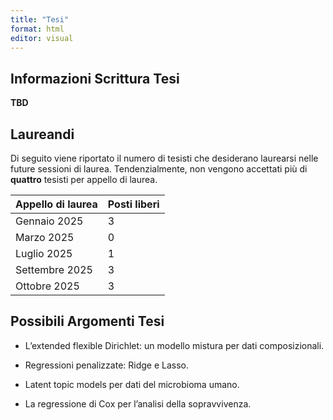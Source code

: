 ---
title: "Tesi"
format: html
editor: visual
---

## Informazioni Scrittura Tesi

[**TBD**]{.text-primary}

## Laureandi

Di seguito viene riportato il numero di tesisti che desiderano laurearsi nelle future sessioni di laurea. Tendenzialmente, non vengono accettati più di **quattro** tesisti per appello di laurea.

| Appello di laurea | Posti liberi      |
|-------------------|-------------------|
| Gennaio 2025      | 3                 |
| Marzo 2025        | 0                 |
| Luglio 2025       | 1                 |
| Settembre 2025    | 3                 |
| Ottobre 2025      | 3                 |

## Possibili Argomenti Tesi

-   L'extended flexible Dirichlet: un modello mistura per dati composizionali.

-   Regressioni penalizzate: Ridge e Lasso.

-   Latent topic models per dati del microbioma umano.

-   La regressione di Cox per l'analisi della sopravvivenza.
